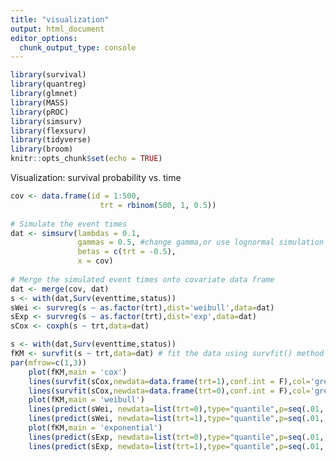 ```yaml
---
title: "visualization"
output: html_document
editor_options: 
  chunk_output_type: console
---
```


```r
library(survival)
library(quantreg)
library(glmnet)
library(MASS)
library(pROC)
library(simsurv)
library(flexsurv)
library(tidyverse)
library(broom)
knitr::opts_chunk$set(echo = TRUE)
```

Visualization: survival probability vs. time 
```r
cov <- data.frame(id = 1:500,
                    trt = rbinom(500, 1, 0.5))
  
# Simulate the event times
dat <- simsurv(lambdas = 0.1, 
               gammas = 0.5, #change gamma,or use lognormal simulation
               betas = c(trt = -0.5), 
               x = cov)
  
# Merge the simulated event times onto covariate data frame
dat <- merge(cov, dat)
s <- with(dat,Surv(eventtime,status))
sWei <- survreg(s ~ as.factor(trt),dist='weibull',data=dat)
sExp <- survreg(s ~ as.factor(trt),dist='exp',data=dat)
sCox <- coxph(s ~ trt,data=dat)
```

```r
s <- with(dat,Surv(eventtime,status))
fKM <- survfit(s ~ trt,data=dat) # fit the data using survfit() method in black line as reference.
par(mfrow=c(1,3))
    plot(fKM,main = 'cox')
    lines(survfit(sCox,newdata=data.frame(trt=1),conf.int = F),col='green')
    lines(survfit(sCox,newdata=data.frame(trt=0),conf.int = F),col='green')
    plot(fKM,main = 'weibull')
    lines(predict(sWei, newdata=list(trt=0),type="quantile",p=seq(.01,.99,by=.01)),seq(.99,.01,by=-.01),col="red")
    lines(predict(sWei, newdata=list(trt=1),type="quantile",p=seq(.01,.99,by=.01)),seq(.99,.01,by=-.01),col="red")
    plot(fKM,main = 'exponential')
    lines(predict(sExp, newdata=list(trt=0),type="quantile",p=seq(.01,.99,by=.01)),seq(.99,.01,by=-.01),col="blue")
    lines(predict(sExp, newdata=list(trt=1),type="quantile",p=seq(.01,.99,by=.01)),seq(.99,.01,by=-.01),col="blue")
```
